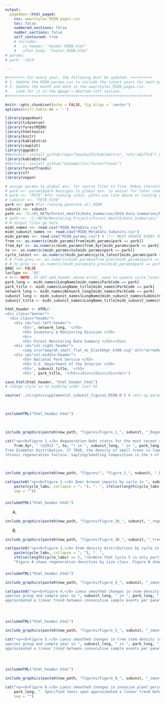 ```yaml
---
output: 
  pagedown::html_paged:
    css: www/styles_MIDN_pages.css
    toc: false
    numbered_sections: false
    number_sections: false
    self_contained: true
    # includes:
    #   in_header: "header_MIDN.html"
    #   after_body: "footer_MIDN.html"
# params:
# park: 'COLO'

---
```


```r
#++++++++ For every year, the following must be updated: ++++++++++
# 1. Update the MIDN_params.csv to include the latest years for each park 
# 2. Update the month and date in the www/styles_MIDN_pages.css. 
#    Look for it in the @page > @bottom-left section. 
#++++++++++++++++++++++++++++++++++++++++++++++++++++++++++++++++++
```


```r
knitr::opts_chunk$set(echo = FALSE, fig.align = 'center')
options(knitr.kable.NA = '-')

library(pagedown)
library(tidyverse)
library(forestMIDN)
library(htmltools)
library(knitr)
library(kableExtra)
library(cowplot)
library(ggpubr)
#devtools::install_github(repo="haozhu233/kableExtra", ref="a6af5c0") # for collapse_rows()
library(kableExtra)
#devtools::install_github("katemmiller/forestTrends")
library(forestTrends)
library(sf)
library(vegan)
```

```r
# assign params to global env. for source files to find. Makes iterating easier.
# park <<- params$park #assigns to global env. so easier for later code to find
# park <<- "PETE" #for running indiv. parks.use line above or running generate_all_MIDN?
# subunit <<- "PETE_FIVE"
park <<- park #for running generate_all_MIDN
subunit <<- subunit
path <<- 'C:/01_NETN/Forest_Health/Data_Summaries/2024 Data Summaries/MIDN/'
# path <<- 'C:/NETN/Monitoring_Projects/Forest_Health/Data_Summaries/'
# # output files go here
midn_names <<- read.csv("MIDN_MetaData.csv")
midn_subunit_names <<- read.csv("MIDN_MetaData_Subunits.csv")
midn_params <<- read.csv("MIDN_params.csv") # !!!! MUST UPDATE EVERY YEAR !!!!
from <<- as.numeric(midn_params$from[midn_params$park == park])
from_4yr <<- as.numeric(midn_params$from_4yr[midn_params$park == park])
to <<- as.numeric(midn_params$to[midn_params$park == park])
cycle_latest <<- as.numeric(midn_params$cycle_latest[midn_params$park == park])
# # from_prev <<- as.numeric(midn_params$from_prev[midn_params$park == park])
# # to_prev <<- as.numeric(midn_params$to_prev[midn_params$park == park])
QAQC <<- FALSE
locType <<- 'VS'
# #+++ NOTE: IF GET add_header_above error, need to update cycle_latest in MIDN_params.csv  +++
park_long <- midn_names$LongName[midn_names$ParkCode == park]
park_title <- midn_names$LongName_title[midn_names$ParkCode == park]
network_long <- midn_names$Network_long[midn_names$ParkCode == park]
subunit_long <- midn_subunit_names$LongName[midn_subunit_names$SubUnitCode == subunit]
subunit_title <- midn_subunit_names$LongName_title[midn_subunit_names$SubUnitCode == subunit]

```

```r
html_header <- HTML('
<div class="banner">
  <div class="header">
    <div id="col-left-header">
        <h5>', network_long, '</h5>
        <h5> Inventory & Monitoring Division </h5>
        <br>
        <h5> Forest Monitoring Data Summary </h5></div>
    <div id="col-right-header">
        <img src="www/ah_small_flat_4c_blackbkgr_k100.svg" alt="arrowhead" height = "75px" width = "58px"></div>
    <div id="col-middle-header">
        <h5> National Park Service </h5>
        <h5> U.S. Department of the Interior </h5>
        <h5>', subunit_title, '</h5>
        <h5>', park_title, '</h5></div></div></div><br>')

save_html(html_header, "html_header.html")
# change style so no padding under last h5
```

```r
source('./scripts/supplemental_subunit_figures_MIDN.R') # sets up parameters. Can also run all the scripts below, but turned off for easier troubleshooting.
```



<!-- Start of page 1 -->
<br>
```r
includeHTML("html_header.html")
```
<br>
```r
include_graphics(paste0(new_path, "figures/Figure_1_", subunit, "_Regen_Debt_table.png"))
```

```r
cat("<p><b>Figure 1.</b> Regeneration Debt status for the most recent 4-year census (",
    from_4yr, " \U2013 ", to, ") in ", subunit_long, " in ", park_long, " (", park, "). ", " Flat Tree Diam. Dist. stands for Flat
Tree Diameter Distribution. If TRUE, the density of small trees is lower than expected due to
chronic regeneration failure. Sapling/Seedling Composition is the % of total stems composed of native canopy-forming species. Sorenson is a measure of how closely the regen. layer matches canopy composition. For more details on metric calculations, thresholds and assessment of status, see <a href ='https://esajournals.onlinelibrary.wiley.com/doi/full/10.1002/eap.2837'>Miller et al. 2023</a>.</p>", sep = "")
```
<br>

```r
include_graphics(paste0(new_path, "figures/", "Figure_2_", subunit, "_DBI_by_cycle.png"))
```

```r
cat(paste0("<p><b>Figure 2.</b> Deer browse impacts by cycle in ", subunit_long, " in ", park_long, " (", park, "). ",
    paste(cycle_labs, collapse = "; "), ". ", ifelse(length(cycle_labs) == 5, "<b>Note that Cycle 5 is only partially complete.</b>", ""), ifelse(park == "COLO", "<b>Note that Cycle 4 only partially complete.</b>", ""),
    sep = ""))

```

<!-- Start of page 2 -->
### {.page-break-before}

```r
includeHTML("html_header.html")
```

|       A. 
```r
include_graphics(paste0(new_path, "figures/Figure_3A_", subunit, "_regen_by_size_class_by_cycle.png"))
```

|       B. 
```r
include_graphics(paste0(new_path, "figures/Figure_3B_", subunit, "_tree_dbh_dist_by_cycle.png"))
```

```r
cat(paste0("<p><b>Figure 3.</b> Stem density distributions by cycle in ", subunit_long, " in ", park_long, " (", park, "). ",
    paste(cycle_labs, collapse = "; "), ". ", 
    ifelse(length(cycle_labs) == 5, "<b>Note that Cycle 5 is only partially complete. </b>", ""), ifelse(park == "COLO", "<b>Note that Cycle 4 is only partially complete. </b>", ""),
    "Figure A shows regeneration densities by size class. Figure B shows tree density by diameter at breast height (DBH) increments. Error bars are 95% bootstrapped confidence intervals to account for non-normal error. An asterisk denotes a linear DBH distribution that is indicative of long-term recruitment failure.</p>", sep = ""))
```


<!-- Start of page 3 -->

### {.page-break-before}
```r
includeHTML("html_header.html")
```

```r
include_graphics(paste0(new_path, "figures/Figure_4_", subunit, "_smoothed_regen_by_species_cycle.png"))
```

```r
cat(paste0("<p><b>Figure 4.</b> Loess smoothed changes in stem density for seedlings (A) and saplings (B) by
species group and sample year in ", subunit_long, " in ", park_long, ". Specified loess span
approximated a linear trend between consecutive sample events per panel.</p>", sep = ""))
```
<br>

<!-- Start of page 4 -->

### {.page-break-before}
```r
includeHTML("html_header.html")
```

```r
include_graphics(paste0(new_path, "figures/Figure_5_", subunit, "_smoothed_tree_dens_BA_by_species_cycle.png"))
```

```r
cat("<p><b>Figure 5.</b> Loess smoothed changes in tree stem density (A) and basal area (B) by
species group and sample year in ", subunit_long, " in ", park_long, ". Specified loess span
approximated a linear trend between consecutive sample events per panel.</p>", sep = "")
```
<br>

<!-- Start of page 5-->

### {.page-break-before}
```r
includeHTML("html_header.html")
```

```r
include_graphics(paste0(new_path, "figures/Figure_6_", subunit, "_smoothed_invasive_cover_by_guild_cycle.png"))
```

```r
cat("<p><b>Figure 6.</b> Loess smoothed changes in invasive plant percent cover by guild and sample year in ", subunit_long, " in ", 
    park_long, ". Specified loess span approximated a linear trend between consecutive sample events per panel.</p>", 
    sep = "")
```
<br>

